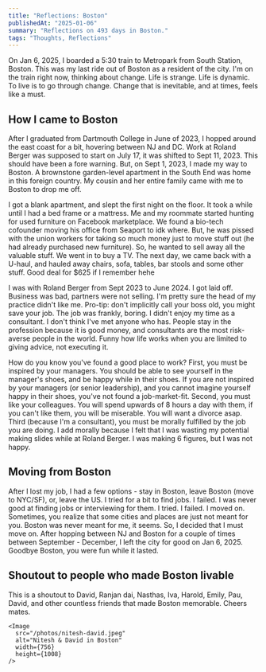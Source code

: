 ```yaml
---
title: "Reflections: Boston"
publishedAt: "2025-01-06"
summary: "Reflections on 493 days in Boston."
tags: "Thoughts, Reflections"
---
```


On Jan 6, 2025, I boarded a 5:30 train to Metropark from South Station, Boston. This was my last ride out of Boston as a resident of the city. I'm on the train right now, thinking about change.
Life is strange. Life is dynamic. To live is to go through change. Change that is inevitable, and at times, feels like a must.

## How I came to Boston
After I graduated from Dartmouth College in June of 2023, I hopped around the east coast for a bit, hovering between NJ and DC. Work at Roland Berger was supposed to start on July 17, it was shifted to Sept 11, 2023. This should have been a fore warning. But, on Sept 1, 2023, I made my way to Boston. A brownstone garden-level apartment in the South End was home in this foreign country. My cousin and her entire family came with me to Boston to drop me off. 

I got a blank apartment, and slept the first night on the floor. It took a while until I had a bed frame or a mattress. Me and my roommate started hunting for used furniture on Facebook marketplace. We found a bio-tech cofounder moving his office from Seaport to idk where. But, he was pissed with the union workers for taking so much money just to move stuff out (he had already purchased new furniture). So, he wanted to sell away all the valuable stuff. We went in to buy a TV. The next day, we came back with a U-haul, and hauled away chairs, sofa, tables, bar stools and some other stuff. Good deal for $625 if I remember hehe

I was with Roland Berger from Sept 2023 to June 2024. I got laid off. Business was bad, partners were not selling. I'm pretty sure the head of my practice didn't like me. Pro-tip: don't implicitly call your boss old, you might save your job. The job was frankly, boring. I didn't enjoy my time as a consultant. I don't think I've met anyone who has. People stay in the profession because it is good money, and consultants are the most risk-averse people in the world. Funny how life works when you are limited to giving advice, not executing it. 

How do you know you've found a good place to work? First, you must be inspired by your managers. You should be able to see yourself in the manager's shoes, and be happy while in their shoes. If you are not inspired by your managers (or senior leadership), and you cannot imagine yourself happy in their shoes, you've not found a job-market-fit. Second, you must like your colleagues. You will spend upwards of 8 hours a day with them, if you can't like them, you will be miserable. You will want a divorce asap. Third (because I'm a consultant), you must be morally fulfilled by the job you are doing. I add morally because I felt that I was wasting my potential making slides while at Roland Berger. I was making 6 figures, but I was not happy. 

## Moving from Boston

After I lost my job, I had a few options - stay in Boston, leave Boston (move to NYC/SF), or, leave the US. I tried for a bit to find jobs. I failed. I was never good at finding jobs or interviewing for them. I tried. I failed. I moved on. Sometimes, you realize that some cities and places are just not meant for you. Boston was never meant for me, it seems. So, I decided that I must move on. After hopping between NJ and Boston for a couple of times between September - December, I left the city for good on Jan 6, 2025. Goodbye Boston, you were fun while it lasted. 

## Shoutout to people who made Boston livable

This is a shoutout to David, Ranjan dai, Nasthas, Iva, Harold, Emily, Pau, David, and other countless friends that made Boston memorable. Cheers mates. 

```
<Image
  src="/photos/nitesh-david.jpeg"
  alt="Nitesh & David in Boston"
  width={756}
  height={1008}
/>
```